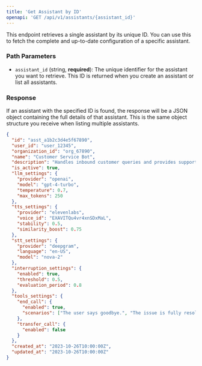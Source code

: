 ```yaml
---
title: 'Get Assistant by ID'
openapi: 'GET /api/v1/assistants/{assistant_id}'
---
```


This endpoint retrieves a single assistant by its unique ID. You can use this to fetch the complete and up-to-date configuration of a specific assistant.

### Path Parameters

- `assistant_id` (string, **required**): The unique identifier for the assistant you want to retrieve. This ID is returned when you create an assistant or list all assistants.

### Response

If an assistant with the specified ID is found, the response will be a JSON object containing the full details of that assistant. This is the same object structure you receive when listing multiple assistants.

```json Response
{
  "id": "asst_a1b2c3d4e5f67890",
  "user_id": "user_12345",
  "organization_id": "org_67890",
  "name": "Customer Service Bot",
  "description": "Handles inbound customer queries and provides support.",
  "is_active": true,
  "llm_settings": {
    "provider": "openai",
    "model": "gpt-4-turbo",
    "temperature": 0.7,
    "max_tokens": 250
  },
  "tts_settings": {
    "provider": "elevenlabs",
    "voice_id": "EXAVITQu4vr4xnSDxMaL",
    "stability": 0.5,
    "similarity_boost": 0.75
  },
  "stt_settings": {
    "provider": "deepgram",
    "language": "en-US",
    "model": "nova-2"
  },
  "interruption_settings": {
    "enabled": true,
    "threshold": 0.5,
    "evaluation_period": 0.8
  },
  "tools_settings": {
    "end_call": {
      "enabled": true,
      "scenarios": ["The user says goodbye.", "The issue is fully resolved."]
    },
    "transfer_call": {
      "enabled": false
    }
  },
  "created_at": "2023-10-26T10:00:00Z",
  "updated_at": "2023-10-26T10:00:00Z"
}
``` 